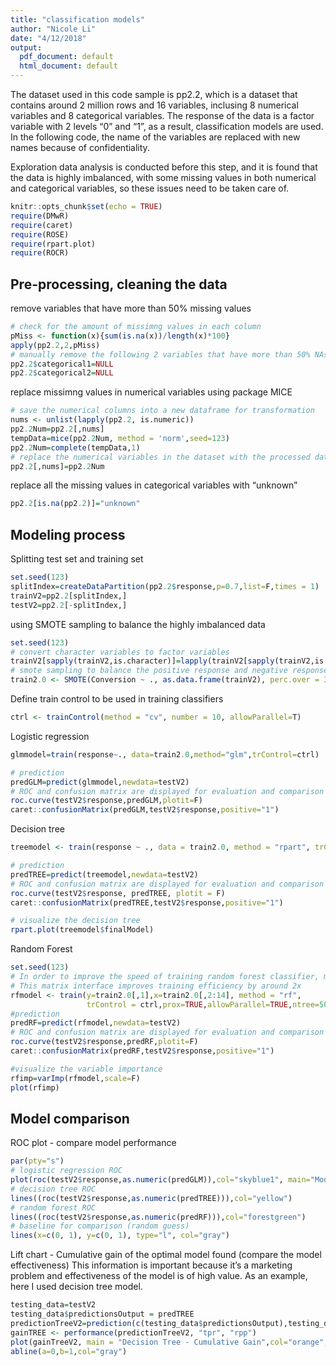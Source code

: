 ```yaml
---
title: "classification models"
author: "Nicole Li"
date: "4/12/2018"
output:
  pdf_document: default
  html_document: default
---
```

 The dataset used in this code sample is pp2.2, which is a dataset that contains around 2 million rows and 16 variables, inclusing 8 numerical variables and 8 categorical variables. The response of the data is a factor variable with 2 levels "0" and "1", as a result, classification models are used. In the following code, the name of the variables are replaced with new names because of confidentiality. 

 Exploration data analysis is conducted before this step, and it is found that the data is highly imbalanced, with some missing values in both numerical and categorical variables, so these issues need to be taken care of.

```r
knitr::opts_chunk$set(echo = TRUE)
require(DMwR)
require(caret)
require(ROSE)
require(rpart.plot)
require(ROCR)
```

## Pre-processing, cleaning the data

 remove variables that have more than 50% missing values
```r
# check for the amount of missimng values in each column
pMiss <- function(x){sum(is.na(x))/length(x)*100}
apply(pp2.2,2,pMiss)
# manually remove the following 2 variables that have more than 50% NAs since 2 is relatively small and easy to work with
pp2.2$categorical1=NULL
pp2.2$categorical2=NULL
```

 replace missimng values in numerical variables using package MICE
```r
# save the numerical columns into a new dataframe for transformation
nums <- unlist(lapply(pp2.2, is.numeric))  
pp2.2Num=pp2.2[,nums]
tempData=mice(pp2.2Num, method = 'norm',seed=123)
pp2.2Num=complete(tempData,1)
# replace the numerical variables in the dataset with the processed data 
pp2.2[,nums]=pp2.2Num
```

 replace all the missing values in categorical variables with "unknown"
```R
pp2.2[is.na(pp2.2)]="unknown"
```

## Modeling process

 Splitting test set and training set
```r
set.seed(123)
splitIndex=createDataPartition(pp2.2$response,p=0.7,list=F,times = 1)
trainV2=pp2.2[splitIndex,]
testV2=pp2.2[-splitIndex,]
```
 using SMOTE sampling to balance the highly imbalanced data
```r
set.seed(123)
# convert character variables to factor variables
trainV2[sapply(trainV2,is.character)]=lapply(trainV2[sapply(trainV2,is.character)],as.factor)
# smote sampling to balance the positive response and negative response
train2.0 <- SMOTE(Conversion ~ ., as.data.frame(trainV2), perc.over = 300, perc.under=400)
```
 Define train control to be used in training classifiers
```r
ctrl <- trainControl(method = "cv", number = 10, allowParallel=T)
```
 Logistic regression 
```r
glmmodel=train(response~., data=train2.0,method="glm",trControl=ctrl)
```
```r
# prediction
predGLM=predict(glmmodel,newdata=testV2)
# ROC and confusion matrix are displayed for evaluation and comparison
roc.curve(testV2$response,predGLM,plotit=F)
caret::confusionMatrix(predGLM,testV2$response,positive="1")
```
 Decision tree 
```r
treemodel <- train(response ~ ., data = train2.0, method = "rpart", trControl = ctrl) 
```
```r
# prediction
predTREE=predict(treemodel,newdata=testV2)
# ROC and confusion matrix are displayed for evaluation and comparison
roc.curve(testV2$response, predTREE, plotit = F)
caret::confusionMatrix(predTREE,testV2$response,positive="1")
```
```r
# visualize the decision tree 
rpart.plot(treemodel$finalModel)
```
 Random Forest
```r
set.seed(123)
# In order to improve the speed of training random forest classifier, matrix interface is used in the code
# This matrix interface improves training efficiency by around 2x
rfmodel <- train(y=train2.0[,1],x=train2.0[,2:14], method = "rf",
                 trControl = ctrl,prox=TRUE,allowParallel=TRUE,ntree=500,tuneGrid=data.frame(mtry=4))
#prediction
predRF=predict(rfmodel,newdata=testV2)
# ROC and confusion matrix are displayed for evaluation and comparison
roc.curve(testV2$response,predRF,plotit=F)
caret::confusionMatrix(predRF,testV2$response,positive="1")
```
```r
#visualize the variable importance
rfimp=varImp(rfmodel,scale=F)
plot(rfimp)
```

## Model comparison

 ROC plot - compare model performance
```R
par(pty="s")
# logistic regression ROC
plot(roc(testV2$response,as.numeric(predGLM)),col="skyblue1", main="Model comparison - ROC", xlab="False positive rate",ylab="True positive rate",legacy.axes=T)
# decision tree ROC
lines((roc(testV2$response,as.numeric(predTREE))),col="yellow")
# random forest ROC
lines((roc(testV2$response,as.numeric(predRF))),col="forestgreen")
# baseline for comparison (random guess)
lines(x=c(0, 1), y=c(0, 1), type="l", col="gray")
```

 Lift chart - Cumulative gain of the optimal model found (compare the model effectiveness) This information is important because it's a marketing problem and effectiveness of the model is of high value. 
 As an example, here I used decision tree model.
```r
testing_data=testV2
testing_data$predictionsOutput = predTREE
predictionTreeV2=prediction(c(testing_data$predictionsOutput),testing_data$response)
gainTREE <- performance(predictionTreeV2, "tpr", "rpp")
plot(gainTreeV2, main = "Decision Tree - Cumulative Gain",col="orange", lwd=2, xlab="% of observations", ylab= "% positive outcome (conversion)")
abline(a=0,b=1,col="gray")
```

